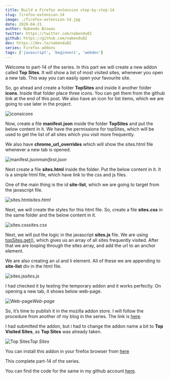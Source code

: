```yaml
---
title: Build a Firefox extension step-by-step-14
slug: firefox-extension-14
image: ./firefox-extension-14.jpg
date: 2020-04-21
author: Nabendu Biswas
twitter: https://twitter.com/nabendu82
github: https://github.com/nabendu82
dev: https://dev.to/nabendu82
series: Firefox-addons
tags: ['javascript', 'beginners', 'webdev']
---
```


Welcome to part-14 of the series. In this part we will create a new addon called **Top Sites**. It will show a list of most visited sites, whenever you open a new tab. This way you can easily open your favourite site.

So, go ahead and create a folder **TopSites** and inside it another folder **icons**. Inside that folder place three icons. You can get them from the github link at the end of this post. We also have an icon for list items, which we are going to use later in the project.

![icons](https://ik.imagekit.io/thewebdev/FirefoxAddons/14/1_7gOp3sYNh.png)*icons*

Now, create a file **manifest.json** inside the folder **TopSites** and put the below content in it. We have the permissions for topSites, which will be used to get the list of all sites which you visit more frequently.

We also have **chrome_url_overrides** which will show the sites.html file whenever a new tab is opened.

![manifest.json](https://ik.imagekit.io/thewebdev/FirefoxAddons/14/2_8JClyxB9H_.png)*manifest.json*

Next create a file **sites.html** inside the folder. Put the below content in it. It is a simple html file, which have link to the css and js files.

One of the main thing is the id **site-list**, which we are going to target from the javascript file.

![sites.html](https://ik.imagekit.io/thewebdev/FirefoxAddons/14/3_8Z1AaFNlky.png)*sites.html*

Next, we will create the styles for this html file. So, create a file **sites.css** in the same folder and the below content in it.

![sites.css](https://ik.imagekit.io/thewebdev/FirefoxAddons/14/4_5x8oYjPiiQ.png)*sites.css*

Next, we will put the logic in the javascript **sites.js** file. We are using [topSites.get()](https://developer.mozilla.org/en-US/docs/Mozilla/Add-ons/WebExtensions/API/topSites/get), which gives us an array of all sites frequently visited. After that we are looping through the sites array, and add the url to an anchor element.

We are also creating an ul and li element. All of these we are appending to **site-list** div in the html file.

![sites.js](https://ik.imagekit.io/thewebdev/FirefoxAddons/14/5_vs09WhbYBi.png)*sites.js*

I had checked it by testing the temporary addon and it works perfectly. On opening a new tab, it shows below web-page.

![Web-page](https://ik.imagekit.io/thewebdev/FirefoxAddons/14/6_RffgA41-9.png)*Web-page*

So, it’s time to publish it in the mozilla addon store. I will follow the procedure from another of my blog in the series. The link is [here](https://medium.com/@nabendu82/creating-firefox-browser-extensions-2-ddf1f236f401).

I had submitted the addon, but i had to change the addon name a bit to **Top Visited Sites**, as **Top Sites** was already taken.

![Top Sites](https://ik.imagekit.io/thewebdev/FirefoxAddons/14/7_jg8fjk_Dre.png)*Top Sites*

You can install this addon in your firefox browser from [here](https://addons.mozilla.org/en-US/firefox/addon/top-visited-sites/)

This complete part-14 of the series.

You can find the code for the same in my github account [here](https://github.com/nabendu82/Addons).
